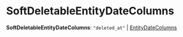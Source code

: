 
# SoftDeletableEntityDateColumns

 **SoftDeletableEntityDateColumns**: `"deleted_at"` \| [EntityDateColumns](types.DAL.EntityDateColumns.mdx)
